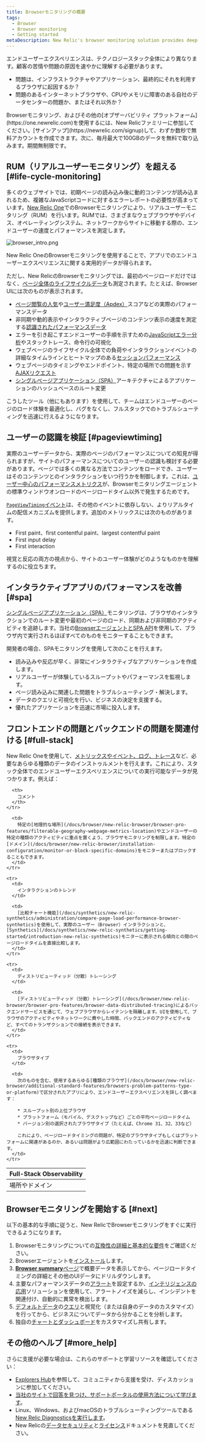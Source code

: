 ```yaml
---
title: Browserモニタリングの概要
tags:
  - Browser
  - Browser monitoring
  - Getting started
metaDescription: New Relic's browser monitoring solution provides deep visibility and actionable insights into real users' experiences on your website.
---
```


エンドユーザーエクスペリエンスは、テクノロジースタック全体により異なります。顧客の苦情や問題の原因を速やかに理解する必要があります。

* 問題は、インフラストラクチャやアプリケーション、最終的にそれを利用するブラウザに起因するか？
* 問題のあるインターネットブラウザや、CPUやメモリに障害のある自社のデータセンターの問題か、またはそれ以外か？

<Callout variant="tip">
  Browserモニタリング、およびその他の[オブザーバビリティ プラットフォーム](https://one.newrelic.com)を使用するには、New Relicファミリーに参加してください。[サインアップ](https://newrelic.com/signup)して、わずか数秒で無料アカウントを作成できます。次に、毎月最大で100GBのデータを無料で取り込みます。期間無制限です。
</Callout>

## RUM（リアルユーザーモニタリング）を超える [#life-cycle-monitoring]

多くのウェブサイトでは、初期ページの読み込み後に動的コンテンツが読み込まれるため、複雑なJavaScriptコードに対するエラーレポートの必要性が高まっています。[New Relic One](/docs/new-relic-one/use-new-relic-one/get-started/introduction-new-relic-one)でのBrowserモニタリングにより、リアルユーザーモニタリング（RUM）を行います。RUMでは、さまざまなウェブブラウザやデバイス、オペレーティングシステム、ネットワークからサイトに移動する際の、エンドユーザーの速度とパフォーマンスを測定します。

![browser_intro.png](./image/browser_intro_0.png "browser_intro.png")

<figcaption>
  New Relic OneのBrowserモニタリングを使用することで、アプリでのエンドユーザーエクスペリエンスに関する実用的データが得られます。
</figcaption>

ただし、New RelicのBrowserモニタリングでは、最初のページロードだけではなく、[ページ全体のライフサイクルデータ](/docs/browser/new-relic-browser/page-load-timing-resources/page-load-timing-process)も測定されます。たとえば、Browser UIには次のものが表示されます。

* [ページ閲覧の人気](/docs/browser/new-relic-browser/additional-standard-features/page-views-insights-your-sites-popularity)や[ユーザー満足度（Apdex）](/docs/apm/new-relic-apm/apdex/apdex-measuring-user-satisfaction)スコアなどの実際のパフォーマンスデータ
* 非同期や動的表示やインタラクティブページのコンテンツ表示の速度を測定する[認識されたパフォーマンスデータ](#pageviewtiming)
* エラーを引き起こすエンドユーザーの手順を示すための[JavaScriptエラー分析](/docs/browser/new-relic-browser/browser-pro-features/js-errors-dashboard-examining-errors-over-time)やスタックトレース、命令行の可視化
* ウェブページのライフサイクル全体での負荷やインタラクションイベントの詳細なタイムラインとヒートマップのある[セッションパフォーマンス](/docs/browser/new-relic-browser/browser-pro-features/session-traces-exploring-webpages-life-cycle)
* ウェブページのタイミングやエンドポイント、特定の場所での問題を示す[AJAXリクエスト](/docs/browser/new-relic-browser/browser-pro-features/ajax-dashboard-identifying-time-consuming-calls)
* [シングルページアプリケーション（SPA）](#spa)アーキテクチャによるアプリケーションのハッシュベースのルート変更

こうしたツール（他にもあります）を使用して、チームはエンドユーザーのページのロード体験を最適化し、バグをなくし、フルスタックでのトラブルシューティングを迅速に行えるようになります。

## ユーザーの認識を検証 [#pageviewtiming]

実際のユーザーデータから、実際のページのパフォーマンスについての知見が得られますが、サイトのパフォーマンスについてのユーザーの認識も検討する必要があります。ページでは多くの異なる方法でコンテンツをロードでき、ユーザーはそのコンテンツとのインタラクションをいつ行うかを制御します。これは、[ユーザー中心のパフォーマンスメトリクス](/docs/browser/new-relic-browser/page-load-timing-resources/pageviewtiming-async-or-dynamic-page-details)が、Browserモニタリングエージェントの標準ウィンドウオンロードのページロードタイム以外で発生するためです。

[`PageViewTiming`イベント](/attribute-dictionary/pageview?attribute_name=&events_tids%5B%5D=10061)は、その他のイベントに依存しない、よりリアルタイムの配信メカニズムを提供します。追加のメトリックスには次のものがあります。

* First paint、first contentful paint、largest contentful paint
* First input delay
* First interaction

視覚と反応の両方の視点から、サイトのユーザー体験がどのようなものかを理解するのに役立ちます。

## インタラクティブアプリのパフォーマンスを改善 [#spa]

[シングルページアプリケーション（SPA）](/docs/browser/single-page-app-monitoring/browser-ui/view-spa-data-new-relic-browser)モニタリングは、ブラウザのインタラクションでのルート変更や最初のページのロード、同期および非同期のアクティビティを追跡します。当社の[BrowserエージェントとSPA API](/docs/browser/new-relic-browser/browser-agent-spa-api)を使用して、ブラウザ内で実行されるほぼすべてのものをモニターすることもできます。

開発者の場合、SPAモニタリングを使用して次のことを行えます。

* 読み込みや反応が早く、非常にインタラクティブなアプリケーションを作成します。
* リアルユーザーが体験しているスループットやパフォーマンスを監視します。
* ページ読み込みに関連した問題をトラブルシューティング・解決します。
* データのクエリと可視化を行い、ビジネスの決定を支援する。
* 優れたアプリケーションを迅速に市場に投入します。

## フロントエンドの問題とバックエンドの問題を関連付ける [#full-stack]

New Relic Oneを使用して、[メトリックスやイベント、ログ、トレース](/docs/using-new-relic/data/understand-data/new-relic-data-types)など、必要なあらゆる種類のデータのインストゥルメントを行えます。これにより、スタック全体でのエンドユーザーエクスペリエンスについての実行可能なデータが見つかります。例えば：

<table>
  <thead>
    <tr>
      <th style={{ width: "200px" }}>
        Full-Stack Observability
      </th>

      <th>
        コメント
      </th>
    </tr>
  </thead>

  <tbody>
    <tr>
      <td>
        場所やドメイン
      </td>

      <td>
        特定の[地理的な場所](/docs/browser/new-relic-browser/browser-pro-features/filterable-geography-webpage-metrics-location)やエンドユーザーの特定の種類のアクティビティに重点を置くよう、ブラウザモニタリングを制限します。特定の[ドメイン](/docs/browser/new-relic-browser/installation-configuration/monitor-or-block-specific-domains)をモニターまたはブロックすることもできます。
      </td>
    </tr>

    <tr>
      <td>
        インタラクションのトレンド
      </td>

      <td>
        [比較チャート機能](/docs/synthetics/new-relic-synthetics/administration/compare-page-load-performance-browser-synthetics)を使用して、実際のユーザー（Browser）インタラクションと、[Synthetics](/docs/synthetics/new-relic-synthetics/getting-started/introduction-new-relic-synthetics)モニターに表示される傾向との間のページロードタイムを直接比較します。
      </td>
    </tr>

    <tr>
      <td>
        ディストリビューティッド（分散）トレーシング
      </td>

      <td>
        [ディストリビューティッド（分散）トレーシング](/docs/browser/new-relic-browser/browser-pro-features/browser-data-distributed-tracing)によるバックエンドサービスを通じて、ウェブブラウザからレイテンシを隔離します。UIを使用して、ブラウザのアクティビティやネットワークに費やした時間、バックエンドのアクティビティなど、すべてのトランザクションでの接続を表示できます。
      </td>
    </tr>

    <tr>
      <td>
        ブラウザタイプ
      </td>

      <td>
        次のものを含む、使用するあらゆる[種類のブラウザ](/docs/browser/new-relic-browser/additional-standard-features/browsers-problem-patterns-type-or-platform)で区分されたアプリにより、エンドユーザーエクスペリエンスを詳しく調べます：

        * スループット別の上位ブラウザ
        * プラットフォーム（モバイル、デスクトップなど）ごとの平均ページロードタイム
        * バージョン別の選択されたブラウザタイプ（たとえば、Chrome 31、32、33など）

        これにより、ページロードタイミングの問題が、特定のブラウザタイプもしくはプラットフォームに関連があるのか、あるいは問題がより広範囲にわたっているかを迅速に判断できます。
      </td>
    </tr>
  </tbody>
</table>

## Browserモニタリングを開始する [#next]

以下の基本的な手順に従うと、New RelicでBrowserモニタリングをすぐに実行できるようになります。

1. Browserモニタリングについての[互換性の詳細と基本的な要件](/docs/browser/new-relic-browser/getting-started/compatibility-requirements-new-relic-browser)をご確認ください。
2. Browserエージェントを[インストール](/docs/browser/new-relic-browser/installation/install-new-relic-browser-agent)します。
3. [**Browser summary**ページ](/docs/browser/new-relic-browser/getting-started/browser-overview-website-performance-glance)で概要データを表示してから、ページロードタイミングの詳細とその他のUIデータにドリルダウンします。
4. 主要なパフォーマンスデータの[アラート](/docs/alerts/new-relic-alerts/getting-started/new-relic-alerts-concepts-workflow)を設定するか、[インテリジェンスの応用](/docs/new-relic-one/use-new-relic-one/new-relic-ai/introduction-new-relic-ai)ソリューションを使用して、アラートノイズを減らし、インシデントを関連付け、自動的に異常を検出します。
5. [デフォルトデータ](/docs/insights/insights-data-sources/default-attributes/browser-default-attributes-insights)の[クエリ](/docs/using-new-relic/data/understand-data/query-new-relic-data)と視覚化（または自身のデータのカスタマイズ）を行ってから、ビジネスについてデータから分かることを分析します。
6. 独自の[チャートとダッシュボード](/docs/chart-builder/use-chart-builder/get-started/introduction-chart-builder)をカスタマイズし共有します。

## その他のヘルプ [#more_help]

さらに支援が必要な場合は、これらのサポートと学習リソースを確認してください：

* [Explorers Hub](https://discuss.newrelic.com/)を参照して、コミュニティから支援を受け、ディスカッションに参加してください。
* [当社のサイトで回答を見つけ、サポートポータルの使用方法について学びます](/docs/using-new-relic/welcome-new-relic/get-started/find-help-use-support-portal)。
* Linux、Windows、およびmacOSのトラブルシューティングツールである[New Relic Diagnosticsを実行します](/docs/using-new-relic/cross-product-functions/troubleshooting/new-relic-diagnostics)。
* New Relicの[データセキュリティ](/docs/security)と[ライセンス](/docs/licenses)ドキュメントを見直してください。

